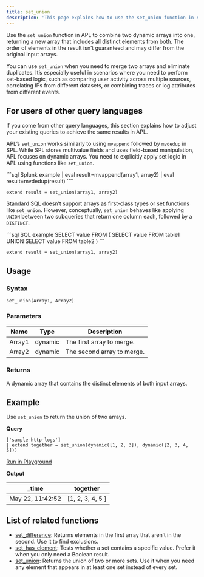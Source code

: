 ```yaml
---
title: set_union
description: 'This page explains how to use the set_union function in APL.'
---
```


Use the `set_union` function in APL to combine two dynamic arrays into one, returning a new array that includes all distinct elements from both. The order of elements in the result isn’t guaranteed and may differ from the original input arrays.

You can use `set_union` when you need to merge two arrays and eliminate duplicates. It’s especially useful in scenarios where you need to perform set-based logic, such as comparing user activity across multiple sources, correlating IPs from different datasets, or combining traces or log attributes from different events.

## For users of other query languages

If you come from other query languages, this section explains how to adjust your existing queries to achieve the same results in APL.

<AccordionGroup>
<Accordion title="Splunk SPL users">

APL’s `set_union` works similarly to using `mvappend` followed by `mvdedup` in SPL. While SPL stores multivalue fields and uses field-based manipulation, APL focuses on dynamic arrays. You need to explicitly apply set logic in APL using functions like `set_union`.

<CodeGroup>
```sql Splunk example
| eval result=mvappend(array1, array2)
| eval result=mvdedup(result)
````

```kusto APL equivalent
extend result = set_union(array1, array2)
```

</CodeGroup>

</Accordion>
<Accordion title="ANSI SQL users">

Standard SQL doesn’t support arrays as first-class types or set functions like `set_union`. However, conceptually, `set_union` behaves like applying `UNION` between two subqueries that return one column each, followed by a `DISTINCT`.

<CodeGroup>
```sql SQL example
SELECT value FROM (
  SELECT value FROM table1
  UNION
  SELECT value FROM table2
)
```

```kusto APL equivalent
extend result = set_union(array1, array2)
```

</CodeGroup>

</Accordion>
</AccordionGroup>

## Usage

### Syntax

```kusto
set_union(Array1, Array2)
```

### Parameters

| Name   | Type    | Description                |
| ------ | ------- | -------------------------- |
| Array1 | dynamic | The first array to merge.  |
| Array2 | dynamic | The second array to merge. |

### Returns

A dynamic array that contains the distinct elements of both input arrays.

## Example

Use `set_union` to return the union of two arrays.

**Query**

```kusto
['sample-http-logs']
| extend together = set_union(dynamic([1, 2, 3]), dynamic([2, 3, 4, 5]))
```

[Run in Playground](https://play.axiom.co/axiom-play-qf1k/query?initForm=%7B%22apl%22%3A%22%5B'sample-http-logs'%5D%20%7C%20extend%20together%20%3D%20set_union(dynamic(%5B1%2C%202%2C%203%5D)%2C%20dynamic(%5B2%2C%203%2C%204%2C%205%5D))%22%7D)

**Output**

| _time            | together |
| ---------------- | --- |
| May 22, 11:42:52 | [1, 2, 3, 4, 5 ] |

## List of related functions

- [set_difference](apl/scalar-functions/mathematical-functions/set-difference): Returns elements in the first array that aren’t in the second. Use it to find exclusions.
- [set_has_element](/apl/scalar-functions/mathematical-functions/set-has-element): Tests whether a set contains a specific value. Prefer it when you only need a Boolean result.
- [set_union](/apl/scalar-functions/mathematical-functions/set-union): Returns the union of two or more sets. Use it when you need any element that appears in at least one set instead of every set.